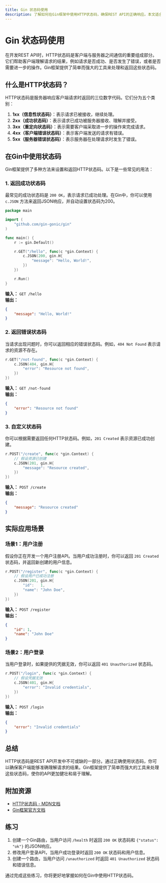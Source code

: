```yaml
---
title: Gin 状态码使用
description: 了解如何在Gin框架中使用HTTP状态码，确保REST API的正确响应。本文适合初学者，包含代码示例和实际应用场景。
---
```


# Gin 状态码使用

在开发REST API时，HTTP状态码是客户端与服务器之间通信的重要组成部分。它们帮助客户端理解请求的结果，例如请求是否成功、是否发生了错误，或者是否需要进一步的操作。Gin框架提供了简单而强大的工具来处理和返回这些状态码。

## 什么是HTTP状态码？

HTTP状态码是服务器响应客户端请求时返回的三位数字代码。它们分为五个类别：

1. **1xx（信息性状态码）**：表示请求已被接收，继续处理。
2. **2xx（成功状态码）**：表示请求已成功被服务器接收、理解并接受。
3. **3xx（重定向状态码）**：表示需要客户端采取进一步的操作来完成请求。
4. **4xx（客户端错误状态码）**：表示客户端发送的请求有错误。
5. **5xx（服务器错误状态码）**：表示服务器在处理请求时发生了错误。

## 在Gin中使用状态码

Gin框架提供了多种方法来设置和返回HTTP状态码。以下是一些常见的用法：

### 1. 返回成功状态码

最常见的成功状态码是 `200 OK`，表示请求已成功处理。在Gin中，你可以使用 `c.JSON` 方法来返回JSON响应，并自动设置状态码为200。

```go
package main

import (
    "github.com/gin-gonic/gin"
)

func main() {
    r := gin.Default()

    r.GET("/hello", func(c *gin.Context) {
        c.JSON(200, gin.H{
            "message": "Hello, World!",
        })
    })

    r.Run()
}
```

**输入：** `GET /hello`  
**输出：**  
```json
{
    "message": "Hello, World!"
}
```

### 2. 返回错误状态码

当请求出现问题时，你可以返回相应的错误状态码。例如，`404 Not Found` 表示请求的资源不存在。

```go
r.GET("/not-found", func(c *gin.Context) {
    c.JSON(404, gin.H{
        "error": "Resource not found",
    })
})
```

**输入：** `GET /not-found`  
**输出：**  
```json
{
    "error": "Resource not found"
}
```

### 3. 自定义状态码

你可以根据需要返回任何HTTP状态码。例如，`201 Created` 表示资源已成功创建。

```go
r.POST("/create", func(c *gin.Context) {
    // 假设资源已创建
    c.JSON(201, gin.H{
        "message": "Resource created",
    })
})
```

**输入：** `POST /create`  
**输出：**  
```json
{
    "message": "Resource created"
}
```

## 实际应用场景

### 场景1：用户注册

假设你正在开发一个用户注册API。当用户成功注册时，你可以返回 `201 Created` 状态码，并返回新创建的用户信息。

```go
r.POST("/register", func(c *gin.Context) {
    // 假设用户已成功注册
    c.JSON(201, gin.H{
        "id":   1,
        "name": "John Doe",
    })
})
```

**输入：** `POST /register`  
**输出：**  
```json
{
    "id": 1,
    "name": "John Doe"
}
```

### 场景2：用户登录

当用户登录时，如果提供的凭据无效，你可以返回 `401 Unauthorized` 状态码。

```go
r.POST("/login", func(c *gin.Context) {
    // 假设凭据无效
    c.JSON(401, gin.H{
        "error": "Invalid credentials",
    })
})
```

**输入：** `POST /login`  
**输出：**  
```json
{
    "error": "Invalid credentials"
}
```

## 总结

HTTP状态码是REST API开发中不可或缺的一部分。通过正确使用状态码，你可以确保客户端能够准确理解请求的结果。Gin框架提供了简单而强大的工具来处理这些状态码，使你的API更加健壮和易于理解。

## 附加资源

- [HTTP状态码 - MDN文档](https://developer.mozilla.org/zh-CN/docs/Web/HTTP/Status)
- [Gin框架官方文档](https://gin-gonic.com/docs/)

## 练习

1. 创建一个Gin路由，当用户访问 `/health` 时返回 `200 OK` 状态码和 `{"status": "ok"}` 的JSON响应。
2. 修改用户登录API，当用户成功登录时返回 `200 OK` 状态码和用户信息。
3. 创建一个路由，当用户访问 `/unauthorized` 时返回 `401 Unauthorized` 状态码和错误信息。

通过完成这些练习，你将更好地掌握如何在Gin中使用HTTP状态码。